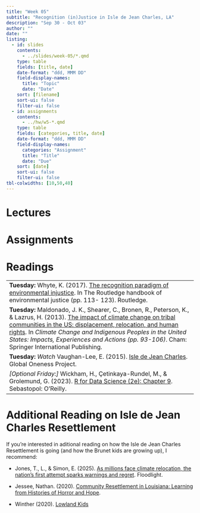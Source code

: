 ```yaml
---
title: "Week 05"
subtitle: "Recognition (in)Justice in Isle de Jean Charles, LA"
description: "Sep 30 - Oct 03"
author: ""
date: ""
listing:
  - id: slides
    contents:
      - ../slides/week-05/*.qmd
    type: table
    fields: [title, date]
    date-format: "ddd, MMM DD"
    field-display-names:
      title: "Topic"
      date: "Date"
    sort: [filename]
    sort-ui: false
    filter-ui: false
  - id: assignments
    contents:
      - ../hw/w5-*.qmd
    type: table
    fields: [categories, title, date]
    date-format: "ddd, MMM DD"
    field-display-names:
      categories: "Assignment"
      title: "Title"
      date: "Due"
    sort: [date]
    sort-ui: false
    filter-ui: false
tbl-colwidths: [10,50,40]
---
```


# Lectures

::: {#slides}
:::

# Assignments

::: {#assignments}
:::

# Readings
|                                                                                                           |
|-----------------------------------------------------------------------------------------------------------|
|**Tuesday:**  Whyte, K. (2017). [The recognition paradigm of environmental injustice](https://drive.google.com/drive/folders/1bLgzLarcAIlVXbshvUHGHCzDVk57yhuL). In The Routledge handbook of environmental justice (pp. 113- 123). Routledge.                        |
|**Tuesday:** Maldonado, J. K., Shearer, C., Bronen, R., Peterson, K., & Lazrus, H. (2013). [The impact of climate change on tribal communities in the US: displacement, relocation, and human rights](https://drive.google.com/drive/folders/1bLgzLarcAIlVXbshvUHGHCzDVk57yhuL). In *Climate Change and Indigenous Peoples in the United States: Impacts, Experiences and Actions (pp. 93-106)*. Cham: Springer International Publishing.|
|**Tuesday:** *Watch* Vaughan-Lee, E. (2015). [Isle de Jean Charles](https://mass.pbslearningmedia.org/resource/gop-4/isle-de-jean-charles-global-oneness-project/). Global Oneness Project. |
*[Optional Friday:]* Wickham, H., Çetinkaya-Rundel, M., & Grolemund, G. (2023). [R for Data Science (2e): Chapter 9](https://r4ds.hadley.nz/layers.html). Sebastopol: O'Reilly.   |  

# Additional Reading on Isle de Jean Charles Resettlement

::: {.callout-note}
If you're interested in aditional reading on how the Isle de Jean Charles Resettlement is going (and how the Brunet kids are growing up), I recommend: 

- Jones, T., L., & Simon, E. (2025). [As millions face climate relocation, the nation’s first attempt sparks warnings and regret](https://floodlightnews.org/isle-de-jean-charles-climate-relocation-broken-promises/). Floodlight.


- Jessee, Nathan. (2020). [Community Resettlement in Louisiana: Learning from Histories of Horror and Hope](https://www.researchgate.net/publication/337225835_Community_Resettlement_in_Louisiana_Learning_from_Histories_of_Horror_and_Hope).

- Winther (2020). [Lowland Kids](https://www.youtube.com/watch?v=tHV0F3-72Eo)
:::